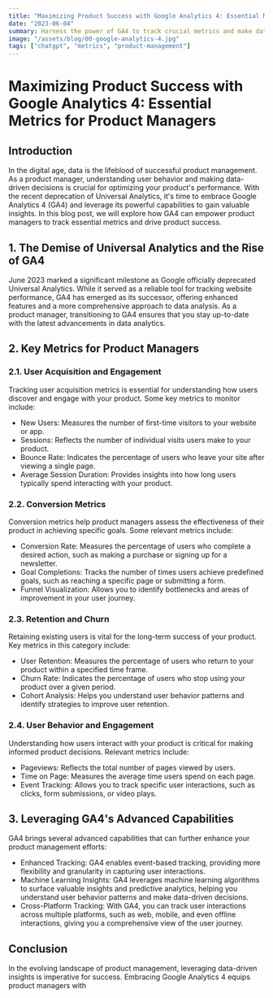```yaml
---
title: "Maximizing Product Success with Google Analytics 4: Essential Metrics for Product Managers"
date: "2023-06-04"
summary: Harness the power of GA4 to track crucial metrics and make data-driven decisions for product success.
image: "/assets/blog/00-google-analytics-4.jpg"
tags: ["chatgpt", "metrics", "product-management"]
---
```


# Maximizing Product Success with Google Analytics 4: Essential Metrics for Product Managers

## Introduction

In the digital age, data is the lifeblood of successful product management. As a product manager, understanding user behavior and making data-driven decisions is crucial for optimizing your product's performance. With the recent deprecation of Universal Analytics, it's time to embrace Google Analytics 4 (GA4) and leverage its powerful capabilities to gain valuable insights. In this blog post, we will explore how GA4 can empower product managers to track essential metrics and drive product success.

## 1. The Demise of Universal Analytics and the Rise of GA4

June 2023 marked a significant milestone as Google officially deprecated Universal Analytics. While it served as a reliable tool for tracking website performance, GA4 has emerged as its successor, offering enhanced features and a more comprehensive approach to data analysis. As a product manager, transitioning to GA4 ensures that you stay up-to-date with the latest advancements in data analytics.

## 2. Key Metrics for Product Managers

### 2.1. User Acquisition and Engagement

Tracking user acquisition metrics is essential for understanding how users discover and engage with your product. Some key metrics to monitor include:

- New Users: Measures the number of first-time visitors to your website or app.
- Sessions: Reflects the number of individual visits users make to your product.
- Bounce Rate: Indicates the percentage of users who leave your site after viewing a single page.
- Average Session Duration: Provides insights into how long users typically spend interacting with your product.

### 2.2. Conversion Metrics

Conversion metrics help product managers assess the effectiveness of their product in achieving specific goals. Some relevant metrics include:

- Conversion Rate: Measures the percentage of users who complete a desired action, such as making a purchase or signing up for a newsletter.
- Goal Completions: Tracks the number of times users achieve predefined goals, such as reaching a specific page or submitting a form.
- Funnel Visualization: Allows you to identify bottlenecks and areas of improvement in your user journey.

### 2.3. Retention and Churn

Retaining existing users is vital for the long-term success of your product. Key metrics in this category include:

- User Retention: Measures the percentage of users who return to your product within a specified time frame.
- Churn Rate: Indicates the percentage of users who stop using your product over a given period.
- Cohort Analysis: Helps you understand user behavior patterns and identify strategies to improve user retention.

### 2.4. User Behavior and Engagement

Understanding how users interact with your product is critical for making informed product decisions. Relevant metrics include:

- Pageviews: Reflects the total number of pages viewed by users.
- Time on Page: Measures the average time users spend on each page.
- Event Tracking: Allows you to track specific user interactions, such as clicks, form submissions, or video plays.

## 3. Leveraging GA4's Advanced Capabilities

GA4 brings several advanced capabilities that can further enhance your product management efforts:

- Enhanced Tracking: GA4 enables event-based tracking, providing more flexibility and granularity in capturing user interactions.
- Machine Learning Insights: GA4 leverages machine learning algorithms to surface valuable insights and predictive analytics, helping you understand user behavior patterns and make data-driven decisions.
- Cross-Platform Tracking: With GA4, you can track user interactions across multiple platforms, such as web, mobile, and even offline interactions, giving you a comprehensive view of the user journey.

## Conclusion

In the evolving landscape of product management, leveraging data-driven insights is imperative for success. Embracing Google Analytics 4 equips product managers with
